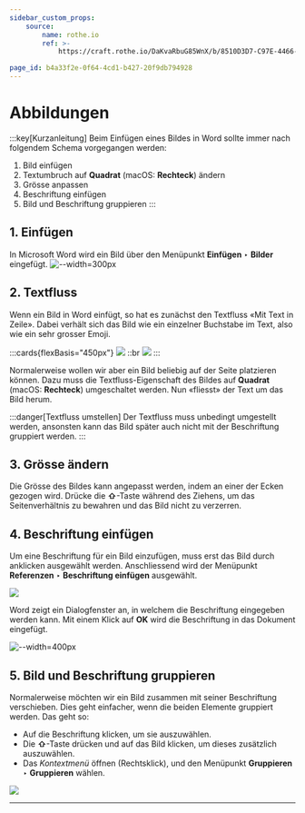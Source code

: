 ```yaml
---
sidebar_custom_props:
    source:
        name: rothe.io
        ref: >-
            https://craft.rothe.io/DaKvaRbuG85WnX/b/8510D3D7-C97E-4466-9DCF-DDB629F1160B/2.5-%E2%80%94-Abbildungen

page_id: b4a33f2e-0f64-4cd1-b427-20f9db794928
---
```


# Abbildungen

:::key[Kurzanleitung] Beim Einfügen eines Bildes in Word sollte immer nach folgendem Schema vorgegangen werden:

1. Bild einfügen
2. Textumbruch auf **Quadrat** (macOS: **Rechteck**) ändern
3. Grösse anpassen
4. Beschriftung einfügen
5. Bild und Beschriftung gruppieren :::

## 1. Einfügen

In Microsoft Word wird ein Bild über den Menüpunkt **Einfügen** ‣ **Bilder** eingefügt. ![--width=300px](img/word-image-1.png)

## 2. Textfluss

Wenn ein Bild in Word einfügt, so hat es zunächst den Textfluss «Mit Text in Zeile». Dabei verhält sich das Bild wie ein einzelner Buchstabe im Text, also wie ein sehr grosser Emoji.

:::cards{flexBasis="450px"} ![](img/wrap-text-1.jpg) ::br ![](img/wrap-text-2.jpg) :::

Normalerweise wollen wir aber ein Bild beliebig auf der Seite platzieren können. Dazu muss die Textfluss-Eigenschaft des Bildes auf **Quadrat** (macOS: **Rechteck**) umgeschaltet werden. Nun «fliesst» der Text um das Bild herum.

:::danger[Textfluss umstellen] Der Textfluss muss unbedingt umgestellt werden, ansonsten kann das Bild später auch nicht mit der Beschriftung gruppiert werden. :::

## 3. Grösse ändern

Die Grösse des Bildes kann angepasst werden, indem an einer der Ecken gezogen wird. Drücke die **⇧**-Taste während des Ziehens, um das Seitenverhältnis zu bewahren und das Bild nicht zu verzerren.

## 4. Beschriftung einfügen

Um eine Beschriftung für ein Bild einzufügen, muss erst das Bild durch anklicken ausgewählt werden. Anschliessend wird der Menüpunkt **Referenzen** ‣ **Beschriftung einfügen** ausgewählt.

![](img/word-image-caption-1.jpg)

Word zeigt ein Dialogfenster an, in welchem die Beschriftung eingegeben werden kann. Mit einem Klick auf **OK** wird die Beschriftung in das Dokument eingefügt.

![--width=400px](img/word-image-caption-2.jpg)

## 5. Bild und Beschriftung gruppieren

Normalerweise möchten wir ein Bild zusammen mit seiner Beschriftung verschieben. Dies geht einfacher, wenn die beiden Elemente gruppiert werden. Das geht so:

- Auf die Beschriftung klicken, um sie auszuwählen.
- Die **⇧**-Taste drücken und auf das Bild klicken, um dieses zusätzlich auszuwählen.
- Das _Kontextmenü_ öffnen (Rechtsklick), und den Menüpunkt **Gruppieren** ‣ **Gruppieren** wählen.

![](img/gruppieren.gif)

---
